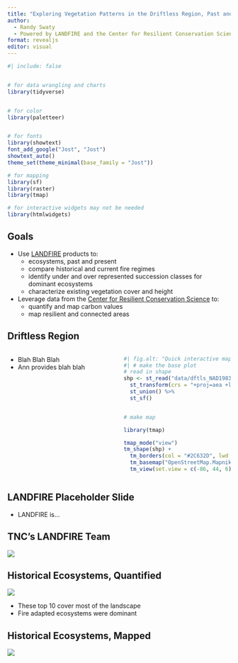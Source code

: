 ```yaml
---
title: "Exploring Vegetation Patterns in the Driftless Region, Past and Present"
author:
  - Randy Swaty
  - Powered by LANDFIRE and the Center for Resilient Conservation Science
format: revealjs
editor: visual
---
```



```r
#| include: false


# for data wrangling and charts
library(tidyverse)


# for color
library(paletteer)


# for fonts
library(showtext)
font_add_google("Jost", "Jost")
showtext_auto()
theme_set(theme_minimal(base_family = "Jost"))

# for mapping
library(sf)
library(raster)
library(tmap)

# for interactive widgets may not be needed
library(htmlwidgets)

```


## Goals

-   Use [LANDFIRE](https://landfire.gov/) products to:
    -   ecosystems, past and present
    -   compare historical and current fire regimes
    -   identify under and over represented succession classes for dominant ecosystems
    -   characterize existing vegetation cover and height
-   Leverage data from the [Center for Resilient Conservation Science](https://crcs.tnc.org/) to:
    -   quantify and map carbon values
    -   map resilient and connected areas

## Driftless Region

::: columns
::: {.column width="50%"}

-  Blah Blah Blah
-  Ann provides blah blah

:::

::: {.column width="50%"}
```r
#| fig.alt: "Quick interactive map of Driftless Region."
#| # make the base plot
# read in shape
shp <- st_read("data/dftls_NAD1983.shp", quiet = TRUE) %>% 
  st_transform(crs = "+proj=aea +lat_0=23 +lon_0=-96 +lat_1=29.5 +lat_2=45.5 +x_0=0 +y_0=0 +datum=NAD83 +units=m +no_defs") %>%
  st_union() %>%
  st_sf()


# make map

library(tmap)

tmap_mode("view")
tm_shape(shp) +
  tm_borders(col = "#2C632D", lwd = 3) +
  tm_basemap("OpenStreetMap.Mapnik") + 
  tm_view(set.view = c(-86, 44, 6))
```
:::
:::


## LANDFIRE Placeholder Slide

- LANDFIRE is...

## TNC's LANDFIRE Team

![](img/team_graphic_2022.png){fig-alt="A drawing of an elephant."}


## Historical Ecosystems, Quantified

![](img/bpsChart.png){fig-alt="A drawing of an elephant."}

- These top 10 cover most of the landscape
- Fire adapted ecosystems were dominant


## Historical Ecosystems, Mapped

![](img/bps.png){fig-alt="A drawing of an elephant."}

